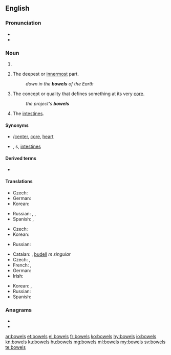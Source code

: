 ==English==

===Pronunciation===
* {{audio|en-us-bowels.ogg|Audio (US)|lang=en}}
* {{rhymes|aʊəlz|lang=en}}

===Noun===
{{head|en|noun plural form}}

# {{plural of|bowel|lang=en}}
# {{lb|en|plural only}} The deepest or [[innermost]] part.
#: ''down in the '''bowels''' of the Earth''
# {{lb|en|plural only}} The concept or quality that defines something at its very [[core]].
#: ''the project's '''bowels'''''
# {{lb|en|plural only}} The [[intestines]].

====Synonyms====
* {{sense|deepest or innermost part}} {{l|en|centre}}/[[center]], [[core]], [[heart]]
* {{sense|intestines}} {{l|en|entrails}}, {{l|en|gut}}s, [[intestine]]s

====Derived terms====
* {{l|en|move one's bowels}}

====Translations====
{{trans-top|deepest or innermost part}}
* Czech: {{t+|cs|nitro|f}}
* German: {{t+|de|Tiefen|f}}
* Korean: {{t+|ko|알맹이}}
{{trans-mid}}
* Russian: {{t+|ru|нутро́|n}}, {{t+|ru|вну́тренности|f-p}}, {{t+|ru|не́дра|n-p}} {{qualifier|of the earth}}
* Spanish: {{t+|es|profundidades|f-p}}, {{t+|es|entrañas|p}}
{{trans-bottom}}

{{trans-top|concept or quality that defines something at its very core}}
* Czech: {{t+|cs|jádro|n}}
* Korean: {{t+|ko|알맹이}}
{{trans-mid}}
* Russian: {{t+|ru|ядро́|n}}
{{trans-bottom}}

{{trans-top|intestines}}
* Catalan: {{t+|ca|intestins|m-p}}, [[budell]] ''m singular''
* Czech: {{t+|cs|střevo|n}}, {{t|cs|střeva|n-p}}
* French: {{t+|fr|entrailles|f-p}}, {{t+|fr|boyaux|m-p}}
* German: {{t+|de|Gedärme|f}}
* Irish: {{t|ga|inní|m-p}}
{{trans-mid}}
* Korean: {{t+|ko|배알}}, {{t+|ko|창자}}
* Russian: {{t+|ru|кишка|f-p|alt=кишки́}}
* Spanish: {{t+|es|intestinos|m}}
{{trans-bottom}}

===Anagrams===
* {{l|en|blowse}}
* {{l|en|elbows}}

[[ar:bowels]]
[[et:bowels]]
[[el:bowels]]
[[fr:bowels]]
[[ko:bowels]]
[[hy:bowels]]
[[io:bowels]]
[[kn:bowels]]
[[ku:bowels]]
[[hu:bowels]]
[[mg:bowels]]
[[ml:bowels]]
[[my:bowels]]
[[sv:bowels]]
[[te:bowels]]